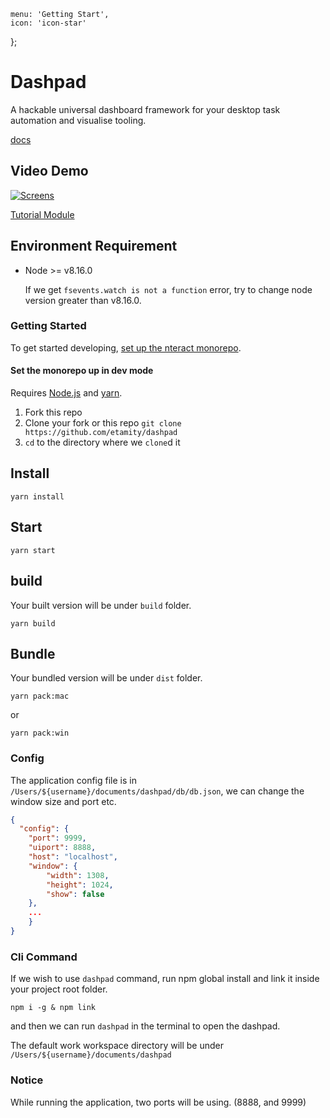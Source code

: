     menu: 'Getting Start',
    icon: 'icon-star'
};


# Dashpad

A hackable universal dashboard framework for your desktop task automation and visualise tooling.

[docs](https://etamity.github.io/dashpad/)

## Video Demo

[![Screens](https://github.com/etamity/dashpad/blob/master/screenshots/demo.gif?raw=true)](https://youtu.be/xdE6z8N6nyw)

[Tutorial Module](https://github.com/etamity/dashpad-tutorial)

## Environment Requirement

- Node >= v8.16.0

    If we get `fsevents.watch is not a function` error, try to change node version greater than v8.16.0.

### Getting Started

To get started developing, [set up the nteract monorepo](#set-the-monorepo-up-in-dev-mode).

#### Set the monorepo up in dev mode

Requires [Node.js](https://docs.npmjs.com/getting-started/installing-node) and [yarn](https://yarnpkg.com/lang/en/docs/install/).

1. Fork this repo
2. Clone your fork or this repo `git clone https://github.com/etamity/dashpad`
3. `cd` to the directory where we `clone`d it

## Install

`yarn install`

## Start

`yarn start`

## build

Your built version will be under `build` folder.

`yarn build`


## Bundle

Your bundled version will be under `dist` folder.

`yarn pack:mac`

or

`yarn pack:win`

### Config

The application config file is in `/Users/${username}/documents/dashpad/db/db.json`, we can change the window size and port etc.

```json
{
  "config": {
    "port": 9999,
    "uiport": 8888,
    "host": "localhost",
    "window": {
        "width": 1308,
        "height": 1024,
        "show": false
    },
    ...
    }
}
```

### Cli Command

If we wish to use `dashpad` command, run npm global install and link it inside your project root folder.

`npm i -g & npm link`

and then we can run `dashpad` in the terminal to open the dashpad.

The default work workspace directory will be under `/Users/${username}/documents/dashpad`


### Notice

While running the application, two ports will be using. (8888, and 9999)
